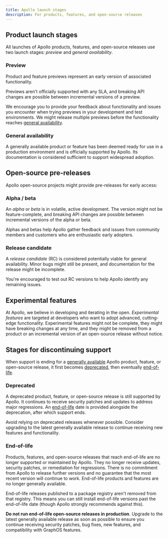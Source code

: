 ```yaml
---
title: Apollo launch stages
description: For products, features, and open-source releases
---
```


## Product launch stages

All launches of Apollo products, features, and open-source releases use two launch stages: _preview_ and _general availability_.

### Preview

Product and feature previews represent an early version of associated functionality.

Previews aren't officially supported with any SLA, and breaking API changes are possible between incremental versions of a preview.

We encourage you to provide your feedback about functionality and issues you encounter when trying previews in your development and test environments. We might release multiple previews before the functionality reaches [general availability](#general-availability).

### General availability

A generally available product or feature has been deemed ready for use in a production environment and is officially supported by Apollo. Its documentation is considered sufficient to support widespread adoption.

## Open-source pre-releases

Apollo open-source projects might provide pre-releases for early access:

### Alpha / beta

An _alpha_ or _beta_ is in volatile, active development. The version might not be feature-complete, and breaking API changes are possible between incremental versions of the alpha or beta.

Alphas and betas help Apollo gather feedback and issues from community members and customers who are enthusiastic early adopters.

### Release candidate

A _release candidate_ (RC) is considered potentially viable for general availability. Minor bugs might still be present, and documentation for the release might be incomplete.

You're encouraged to test out RC versions to help Apollo identify any remaining issues.

## Experimental features

At Apollo, we believe in developing and iterating in the open. _Experimental features_ are targeted at developers who want to adopt advanced, cutting-edge functionality. Experimental features might not be complete, they might have breaking changes at any time, and they might be removed from a product or an incremental version of an open-source release without notice.

## Stages for discontinuing support

When support is ending for a [generally available](#general-availability) Apollo product, feature, or open-source release, it first becomes [deprecated](#deprecated), then eventually [end-of-life](#end-of-life).

### Deprecated

A deprecated product, feature, or open-source release is still supported by Apollo. It continues to receive security patches and updates to address major regressions. An [end-of-life](#end-of-life) date is provided alongside the deprecation, after which support ends.

Avoid relying on deprecated releases whenever possible. Consider upgrading to the latest generally available release to continue receiving new features and functionality.

### End-of-life

Products, features, and open-source releases that reach end-of-life are no longer supported or maintained by Apollo. They no longer receive updates, security patches, or remediation for regressions. There is no commitment from Apollo to release further versions and no guarantee that the most recent version will continue to work. End-of-life products and features are no longer generally available.

End-of-life releases published to a package registry aren't removed from that registry. This means you can still install end-of-life versions past the end-of-life date (though Apollo strongly recommends against this).

**Do not run end-of-life open-source releases in production**. Upgrade to the latest generally available release as soon as possible to ensure you continue receiving security patches, bug fixes, new features, and compatibility with GraphOS features.
